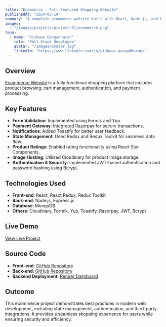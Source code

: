 ---
title: "Ecommerce - Full-Featured Shopping Website"
publishedAt: "2024-03-19"
summary: "A complete ecommerce website built with React, Node.js, and Redux, featuring payment integration and authentication."
images:
  - "/images/projects/project-01/ecommerce.png"
team:
  - name: "Vishwas Gangadharan"
    role: "Full-Stack Developer"
    avatar: "/images/avatar.jpg"
    linkedIn: "https://www.linkedin.com/in/vishwas-gangadharan/"
---

## Overview

[Ecommerce Website](https://spotify-eccomerce.netlify.app/) is a fully functional shopping platform that includes product browsing, cart management, authentication, and payment processing.

## Key Features

- **Form Validation**: Implemented using Formik and Yup.
- **Payment Gateway**: Integrated Razorpay for secure transactions.
- **Notifications**: Added Toastify for better user feedback.
- **State Management**: Used Redux and Redux Toolkit for seamless data flow.
- **Product Ratings**: Enabled rating functionality using React Star Components.
- **Image Hosting**: Utilized Cloudinary for product image storage.
- **Authentication & Security**: Implemented JWT-based authentication and password hashing using Bcrypt.

## Technologies Used

- **Front-end**: React, React Redux, Redux Toolkit
- **Back-end**: Node.js, Express.js
- **Database**: MongoDB
- **Others**: Cloudinary, Formik, Yup, Toastify, Razorpay, JWT, Bcrypt

## Live Demo

[View Live Project](https://spotify-eccomerce.netlify.app/)

## Source Code

- **Front-end**: [GitHub Repository](https://github.com/GANGADHARAN26/ecommerce-fronend)
- **Back-end**: [GitHub Repository](https://github.com/GANGADHARAN26/ecommerce-backend)
- **Backend Deployment**: [Render Dashboard](https://dashboard.render.com/web/srv-cm9okgvqd2ns73dqqblg)

## Outcome

This ecommerce project demonstrates best practices in modern web development, including state management, authentication, and third-party integrations. It provides a seamless shopping experience for users while ensuring security and efficiency.
